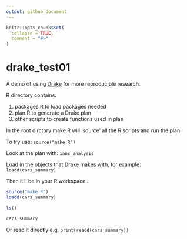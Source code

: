 ```yaml
---
output: github_document
---
```


<!-- README.md is generated from README.Rmd. Please edit that file -->

```r
knitr::opts_chunk$set(
  collapse = TRUE,
  comment = "#>"
)
```

# drake_test01

A demo of using [Drake](https://github.com/ropensci/drake) for more reproducible research.

R directory contains:

1. packages.R to load packages needed
2. plan.R to generate a Drake plan
3. other scripts to create functions used in plan

In the root dirctory make.R will 'source' all the R scripts and run the plan.

To try use: ```source("make.R")```

Look at the plan with: ```ians_analysis```

Load in the objects that Drake makes with, for example: ```loadd(cars_summary)```

Then it'll be in your R workspace...

```r
source("make.R")
loadd(cars_summary)
```


```r
ls()

cars_summary
```


Or read it directly e.g. ```print(readd(cars_summary))```



